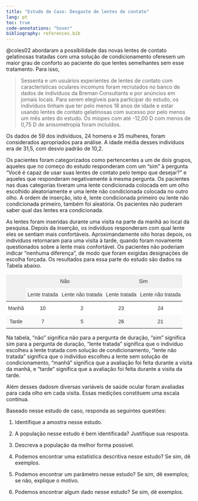 ```yaml
---
title: "Estudo de Caso: Desgaste de lentes de contato"
lang: pt
toc: true
code-annotations: "hover"
bibliography: references.bib
---
```


@coles02 abordaram a possibilidade das novas lentes de contato gelatinosas tratadas com uma solução de condicionamento oferesem um maior grau de conforto ao paciente do que lentes semelhantes sem esse tratamento. Para isso,

> Sessenta e um usuários experientes de lentes de contato com características oculares incomuns foram recrutados no banco de dados de indivíduos da Breman Consultants e por anúncios em jornais locais. Para serem elegíveis para participar do estudo, os indivíduos tinham que ter pelo menos 18 anos de idade e estar usando lentes de contato gelatinosas com sucesso por pelo menos um mês antes do estudo. Os míopes com até -12,00 D com menos de 0,75 D de anisometropia foram incluídos.

Os dados de 59 dos indivíduos, 24 homens e 35 mulheres, foram considerados apropriados para análise. A idade média desses indivíduos era de 31,5, com desvio padrão de 10,2.

Os pacientes foram categorizados como pertencentes a um de dois grupos, aqueles que no começo do estudo responderam com um "sim" à pergunta "Você é capaz de usar suas lentes de contato pelo tempo que desejar?" e aqueles que responderam negativamente à mesma pergunta. Os pacientes nas duas categorias tiveram uma lente condicionada colocada em um olho escolhido aleatoriamente e uma lente não condicionada colocada no outro olho. A ordem de inserção, isto é, lente condicionada primeiro ou lente não condicionada primeiro, também foi aleatória. Os pacientes não puderam saber qual das lentes era condicionada.

As lentes foram inseridas durante uma visita na parte da manhã ao local da pesquisa. Depois da inserção, os indivíduos responderam com qual lente eles se sentiam mais confortáveis. Aproximandamente oito horas depois, os indivíduos retornaram para uma visita à tarde, quando foram novamente questionados sobre a lente mais confortável. Os pacientes não poderiam indicar "nenhuma diferença", de modo que foram exigidas designações de escolha forçada. Os resultados para essa parte do estudo são dados na Tabela abaixo.


<center>
<style type="text/css">
.tg  {border-collapse:collapse;border-color:#ccc;border-spacing:0;}
.tg td{background-color:#fff;border-bottom-width:1px;border-color:#ccc;border-style:solid;border-top-width:1px;
  border-width:0px;color:#333;font-family:Arial, sans-serif;font-size:14px;overflow:hidden;padding:10px 5px;
  word-break:normal;}
.tg th{background-color:#f0f0f0;border-bottom-width:1px;border-color:#ccc;border-style:solid;border-top-width:1px;
  border-width:0px;color:#333;font-family:Arial, sans-serif;font-size:14px;font-weight:normal;overflow:hidden;
  padding:10px 5px;word-break:normal;}
.tg .tg-c3ow{border-color:inherit;text-align:center;vertical-align:top}
.tg .tg-abip{background-color:#f9f9f9;border-color:inherit;text-align:center;vertical-align:top}
</style>
<table class="tg"><thead>
  <tr>
    <th class="tg-c3ow" rowspan="2"></th>
    <th class="tg-c3ow" colspan="2">Não</th>
    <th class="tg-c3ow" colspan="2">Sim</th>
  </tr>
  <tr>
    <th class="tg-abip">Lente tratada</th>
    <th class="tg-abip">Lente não tratada</th>
    <th class="tg-abip">Lente tratada</th>
    <th class="tg-abip">Lente não tratada</th>
  </tr></thead>
<tbody>
  <tr>
    <td class="tg-c3ow">Manhã</td>
    <td class="tg-c3ow">10</td>
    <td class="tg-c3ow">2</td>
    <td class="tg-c3ow">23</td>
    <td class="tg-c3ow">24</td>
  </tr>
  <tr>
    <td class="tg-abip">Tarde</td>
    <td class="tg-abip">7</td>
    <td class="tg-abip">5</td>
    <td class="tg-abip">26</td>
    <td class="tg-abip">21</td>
  </tr>
</tbody>
</table>
</center>


Na tabela, "não" significa não para a pergunta de duração, "sim" significa sim para a pergunta de duração, "lente tratada" significa que o indivíduo escolheu a lente tratada com solução de condicionamento, "lente não tratada" significa que o indivíduo escolheu a lente sem solução de condicionamento, "manhã" significa que a avaliação foi feita durante a visita da manhã, e "tarde" significa que a avaliação foi feita durante a visita da tarde.

Além desses dadosm diversas variáveis de saúde ocular foram avaliadas para cada olho em cada visita. Essas medições constituem uma escala contínua.

Baseado nesse estudo de caso, responda as seguintes questões:

1. Identifique a amostra nesse estudo.

2. A população nesse estudo é bem identificada? Justifique sua resposta.

3. Descreva a população da melhor forma possível.

4. Podemos encontrar uma estatística descritiva nesse estudo? Se sim, dê exemplos.

5. Podemos encontrar um parâmetro nesse estudo? Se sim, dê exemplos; se não, explique o motivo.

6. Podemos encontrar algum dado nesse estudo? Se sim, dê exemplos.